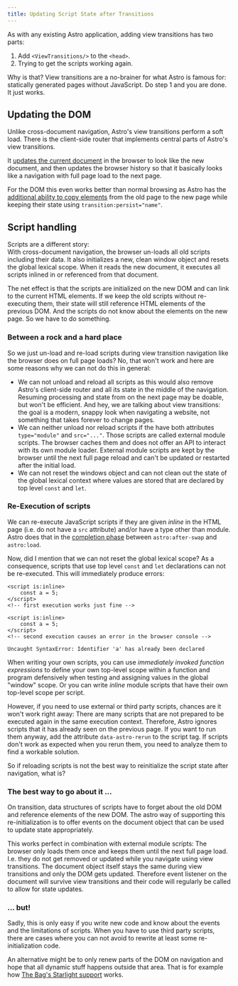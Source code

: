 ```yaml
---
title: Updating Script State after Transitions
---
```



As with any existing Astro application, adding view transitions has two parts:
1. Add `<ViewTransitions/>` to the `<head>`.
2. Trying to get the scripts working again.

Why is that? View transitions are a no-brainer for what Astro is famous for: statically generated pages without JavaScript. Do step 1 and you are done. It just works.

## Updating the DOM
Unlike cross-document navigation, Astro's view transitions perform a soft load. There is the client-side router that implements central parts of Astro's view transitions.

It [updates the current document](/jotter/astro/loader-swap/#swap-1) in the browser to look like the new document, and then updates the browser history so that it basically looks like a navigation with full page load to the next page.

For the DOM this even works better than normal browsing as Astro has the [additional ability to copy elements](/jotter/astro/directives/#transitionpersist) from the old page to the new page while keeping their state using `transition:persist="name"`.


## Script handling

Scripts are a different story: \
With cross-document navigation, the browser un-loads all old scripts including their data. It also initializes a new, clean window object and resets the global lexical scope. When it reads the new document, it executes all scripts inlined in or referenced from that document.

The net effect is that the scripts are initialized on the new DOM and can link to the current HTML elements. If we keep the old scripts without re-executing them, their state will still reference HTML elements of the previous DOM. And the scripts do not know about the elements on the new page. So we have to do something.

### Between a rock and a hard place
So we just un-load and re-load scripts during view transition navigation like the browser does on full page loads? No, that won't work and here are some reasons why we can not do this in general:
- We can not unload and reload all scripts as this would also remove Astro's  client-side router and all its state in the middle of the navigation. Resuming processing and state from on the next page may be doable, but won't be efficient. And hey, we are talking about view transitions: the goal is a modern, snappy look when navigating a website, not something that takes forever to change pages.
- We can neither unload nor reload scripts if the have both attributes `type="module"` and `src="..."`. Those scripts are called external module scripts. The browser caches them and does not offer an API to interact with its own module loader. External module scripts are kept by the browser until the next full page reload and can't be updated or restarted after the initial load.
- We can not reset the windows object and can not clean out the state of the global lexical context where values are stored that are declared by top level `const` and `let`.

### Re-Execution of scripts
We can re-execute JavaScript scripts if they are given _inline_ in the HTML page (i.e. do not have a `src` attribute) and/or have a type other than module.
Astro does that in the [completion phase](/jotter/astro/flow-events/#processing-flow) between `astro:after-swap` and `astro:load`.

Now, did I mention that we can not reset the global lexical scope? As a consequence, scripts that use top level `const` and `let` declarations can not be re-executed. This will immediately produce errors:

```astro
<script is:inline>
	const a = 5;
</script>
<!-- first execution works just fine -->

<script is:inline>
	const a = 5;
</script>
<!-- second execution causes an error in the browser console -->
```
```console del={1}
Uncaught SyntaxError: Identifier 'a' has already been declared
```

When writing your own scripts, you can use _immediately invoked function expressions_ to define your own top-level scope within a function and program defensively when testing and assigning values in the global "window" scope. Or you can write _inline_ module scripts that have their own top-level scope per script.

However, if you need to use external or third party scripts, chances are it won't work right away: There are many scripts that are not prepared to be executed again in the same execution context. Therefore, Astro ignores scripts that it has already seen on the previous page. If you want to run them anyway, add the attribute `data-astro-rerun` to the script tag. If scripts don't work as expected when you rerun them, you need to analyze them to find a workable solution.

So if reloading scripts is not the best way to reinitialize the script state after navigation, what is?

### The best way to go about it &hellip;
On transition, data structures of scripts have to forget about the old DOM and reference elements of the new DOM. The astro way of supporting this re-initialization is to offer events on the document object that can be used to update state appropriately.

This works perfect in combination with external module scripts: The browser only loads them once and keeps them until the next full page load. I.e. they do not get removed or updated  while you navigate using view transitions. The document object itself stays the same during view transitions and only the DOM gets updated. Therefore event listener on the document will survive view transitions and their code will regularly be called to allow for state updates.

### &hellip; but!

Sadly, this is only easy if you write new code and know about the events and the limitations of scripts. When you have to use third party scripts, there are cases where you can not avoid to rewrite at least some re-initialization code.

An alternative might be to only renew parts of the DOM on navigation and hope that all dynamic stuff happens outside that area. That is for example how [The Bag's Starlight support](/jotter/starlight/) works.





